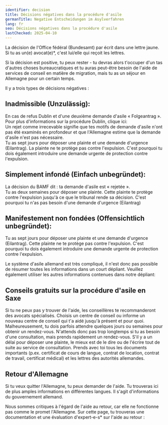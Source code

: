 ```yaml
---
identifier: decision
title: Décisions négatives dans la procédure d'asile
germanTitle: Negative Entscheidungen im Asylverfahren
lang: fr
seo: Décisions négatives dans la procédure d'asile
lastChecked: 2025-04-10
---
```


La décision de l'Office fédéral (Bundesamt) par écrit dans une lettre jaune. Si tu as un(e) avocat(e)*, c'est lui/elle qui reçoit les lettres.

Si la décision est positive, tu peux rester - tu devras alors t'occuper d'un tas d'autres choses bureaucratiques et tu auras peut-être besoin de l'aide de services de conseil en matière de migration, mais tu as un séjour en Allemagne pour un certain temps.

Il y a trois types de décisions négatives :

## Inadmissible (Unzulässig):

En cas de refus Dublin et d'une deuxième demande d'asile « Folgeantrag ». Pour plus d'informations sur la procédure Dublin, clique ici: <InternalShortLink identifier="dublin" />  <br/>
Un rejet comme irrecevable signifie que tes motifs de demande d'asile n'ont pas été examinés en profondeur et que l'Allemagne estime que la demande d'asile n'est pas nécessaire. <br/>
Tu as sept jours pour déposer une plainte et une demande d'urgence (Eilantrag). La plainte ne te protège pas contre l'expulsion. C'est pourquoi tu dois également introduire une demande urgente de protection contre l'expulsion. 

## Simplement infondé (Einfach unbegründet):

La décision du BAMF dit : ta demande d'asile est « rejetée ». <br/>
Tu as deux semaines pour déposer une plainte. Cette plainte te protège contre l'expulsion jusqu'à ce que le tribunal rende sa décision. C'est pourquoi tu n'as pas besoin d'une demande d'urgence (Eilantrag)

## Manifestement non fondées (Offensichtlich unbegründet):

Tu as sept jours pour déposer une plainte et une demande d'urgence (Eilantrag). Cette plainte ne te protège pas contre l'expulsion. C'est pourquoi tu dois également introduire une demande urgente de protection contre l'expulsion.

<Block identifier="get-legal-advice" />

Le système d'asile allemand est très compliqué, il n'est donc pas possible de résumer toutes les informations dans un court dépliant. Veuillez également utiliser les autres informations contenues dans notre dépliant: <InternalShortLink identifier="procedure" />

##  Conseils gratuits sur la procédure d'asile en Saxe

<Block identifier="counseling_addresses" />

Si tu ne peux pas y trouver de l'aide, les conseillères te recommanderont des avocats spécialisés. Choisis un centre de conseil ou informe un nouveau centre de conseil qui t'a aidé jusqu'à présent et pour quoi. Malheureusement, tu dois parfois attendre quelques jours ou semaines pour obtenir un rendez-vous. N'attends donc pas trop longtemps si tu as besoin d'une consultation, mais prends rapidement un rendez-vous. S'il y a un délai pour déposer une plainte, le mieux est de le dire ou de l'écrire tout de suite au service de consultation. Prends avec toi tous les documents importants (p.ex. certificat de cours de langue, contrat de location, contrat de travail, certificat médical) et les lettres des autorités allemandes.

## Retour d'Allemagne

Si tu veux quitter l'Allemagne, tu peux demander de l'aide. Tu trouveras ici de plus amples informations en différentes langues. Il s'agit d'informations du gouvernement allemand. 

<ExternalShortLink identifier="return" />

Nous sommes critiques à l'égard de l'aide au retour, car elle ne fonctionne pas comme le promet l'Allemagne. Sur cette page, tu trouveras une documentation et une évaluation d'expert-e-s* sur l'aide au retour :

<ExternalShortLink identifier="return-watch" />
